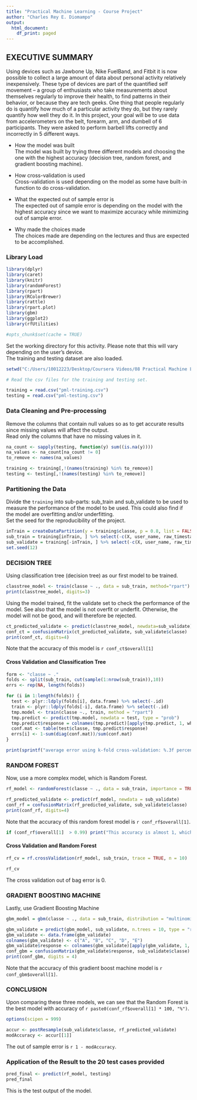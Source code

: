 ---
title: "Practical Machine Learning - Course Project"
author: "Charles Rey E. Diomampo"
output:
  html_document:
    df_print: paged
---

## EXECUTIVE SUMMARY
Using devices such as Jawbone Up, Nike FuelBand, and Fitbit it is now possible to collect a large amount of data about personal activity relatively inexpensively. These type of devices are part of the quantified self movement – a group of enthusiasts who take measurements about themselves regularly to improve their health, to find patterns in their behavior, or because they are tech geeks. One thing that people regularly do is quantify how much of a particular activity they do, but they rarely quantify how well they do it. In this project, your goal will be to use data from accelerometers on the belt, forearm, arm, and dumbell of 6 participants. They were asked to perform barbell lifts correctly and incorrectly in 5 different ways.

  - How the model was built  
    The model was built by trying three different models and choosing the one with the highest accuracy (decision tree, random forest, and gradient boosting machine).
    
  - How cross-validation is used  
    Cross-validation is used depending on the model as some have built-in function to do cross-validation.
    
  - What the expected out of sample error is  
    The expected out of sample error is depending on the model with the highest accuracy since we want to maximize accuracy while minimizing out of sample error.
  
  - Why made the choices made  
    The choices made are depending on the lectures and thus are expected to be accomplished.


### Library Load
```{r library_load,results='hide', comment=NA, warning=FALSE, message=FALSE}
library(dplyr)
library(caret)
library(knitr)
library(randomForest)
library(rpart)
library(RColorBrewer)
library(rattle)
library(rpart.plot)
library(gbm)
library(ggplot2)
library(rfUtilities)
```

```{r set_cache, echo = FALSE}
#opts_chunk$set(cache = TRUE)
```

Set the working directory for this activity. Please note that this will vary depending on the user's device.  
The training and testing dataset are also loaded.

```{r libray_and_wd_setup}
setwd("C:/Users/10012223/Desktop/Coursera Videos/08 Practical Machine Learning/Week 4/Course Project")

# Read the csv files for the training and testing set.

training = read.csv("pml-training.csv")
testing = read.csv("pml-testing.csv")

```

### Data Cleaning and Pre-processing

Remove the columns that contain null values so as to get accurate results since missing values will affect the output.  
Read only the columns that have no missing values in it.

```{r remove_NA}
na_count <- sapply(testing, function(y) sum((is.na(y))))
na_values <- na_count[na_count != 0]
to_remove <- names(na_values)

training <- training[,!(names(training) %in% to_remove)]
testing <- testing[,!(names(testing) %in% to_remove)]
```

### Partitioning the Data

Divide the `training` into sub-parts: sub_train and sub_validate to be used to measure the performance of the model to be used. This could also find if the model are overfitting and/or underfitting.  
Set the seed for the reproducibility of the project.

```{r partitioning_training}
inTrain = createDataPartition(y = training$classe, p = 0.8, list = FALSE)
sub_train = training[inTrain, ] %>% select(-c(X, user_name, raw_timestamp_part_1, raw_timestamp_part_2, cvtd_timestamp, new_window, num_window))
sub_validate = training[-inTrain, ] %>% select(-c(X, user_name, raw_timestamp_part_1, raw_timestamp_part_2, cvtd_timestamp, new_window, num_window))
set.seed(12)
```

### DECISION TREE

Using classification tree (decision tree) as our first model to be trained.

```{r dt_model, cache = TRUE}
classtree_model <- train(classe ~ ., data = sub_train, method="rpart")
print(classtree_model, digits=3)
```

Using the model trained, fit the validate set to check the performance of the model. See also that the model is not overfit or underfit. Otherwise, the model will not be good, and will therefore be rejected.

```{r predict_validate}
ct_predicted_validate <- predict(classtree_model, newdata=sub_validate)
conf_ct = confusionMatrix(ct_predicted_validate, sub_validate$classe)
print(conf_ct, digits=4)
```

Note that the accuracy of this model is `r conf_ct$overall[1]`

#### Cross Validation and Classification Tree

```{r cv_dt, cache = TRUE}
form <- "classe ~ ."
folds <- split(sub_train, cut(sample(1:nrow(sub_train)),10))
errs <- rep(NA, length(folds))

for (i in 1:length(folds)) {
  test <- plyr::ldply(folds[i], data.frame) %>% select(-.id)
  train <- plyr::ldply(folds[-i], data.frame) %>% select(-.id)
  tmp.model <- train(classe ~., train, method = "rpart")
  tmp.predict <- predict(tmp.model, newdata = test, type = "prob")
  tmp.predict$response = colnames(tmp.predict)[apply(tmp.predict, 1, which.max)] %>% as.factor()
  conf.mat <- table(test$classe, tmp.predict$response)
  errs[i] <- 1-sum(diag(conf.mat))/sum(conf.mat)
}

print(sprintf("average error using k-fold cross-validation: %.3f percent", 100*mean(errs)))
```


### RANDOM FOREST

Now, use a more complex model, which is Random Forest.

```{r rf_model, cache=TRUE}
rf_model <- randomForest(classe ~ ., data = sub_train, importance = TRUE)
```

```{r validate_rf}
rf_predicted_validate <- predict(rf_model, newdata = sub_validate)
conf_rf = confusionMatrix(rf_predicted_validate, sub_validate$classe)
print(conf_rf, digits=4)
```

Note that the accuracy of this random forest model is `r conf_rf$overall[1]`.

```{r rf_praise, echo = TRUE,comment = NA}
if (conf_rf$overall[1]  > 0.99) print("This accuracy is almost 1, which means that the model is better than the previous model.")
```

#### Cross Validation and Random Forest

```{r cv_rf, cache = TRUE}
rf_cv = rf.crossValidation(rf_model, sub_train, trace = TRUE, n = 10)
```

```{r}
rf_cv
```

The cross validation out of bag error is 0.

### GRADIENT BOOSTING MACHINE

Lastly, use Gradient Boosting Machine

```{r gbm_model, cache = TRUE}
gbm_model = gbm(classe ~ ., data = sub_train, distribution = "multinomial", cv.folds = 10)
```

```{r}
gbm_validate = predict(gbm_model, sub_validate, n.trees = 10, type = "response")
gbm_validate <- data.frame(gbm_validate)
colnames(gbm_validate) <- c("A", "B", "C", "D", "E")
gbm_validate$response <- colnames(gbm_validate)[apply(gbm_validate, 1, which.max)] %>% as.factor()
conf_gbm = confusionMatrix(gbm_validate$response, sub_validate$classe)
print(conf_gbm, digits = 4)
```

Note that the accuracy of this gradient boost machine model is `r conf_gbm$overall[1]`.

### CONCLUSION
Upon comparing these three models, we can see that the Random Forest is the best model with accuracy of `r paste0(conf_rf$overall[1] * 100, "%")`.  

```{r digits,echo=FALSE}
options(scipen = 999)
```

```{r outofsampleerror}
accur <- postResample(sub_validate$classe, rf_predicted_validate)
modAccuracy <- accur[[1]]
```

The out of sample error is `r 1 - modAccuracy`.




### Application of the Result to the 20 test cases provided

```{r}
pred_final <- predict(rf_model, testing)
pred_final
```

This is the test output of the model.